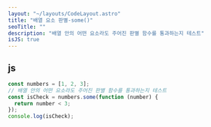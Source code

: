 ```yaml
---
layout: "~/layouts/CodeLayout.astro"
title: "배열 요소 판별-some()"
seoTitle: ""
description: "배열 안의 어떤 요소라도 주어진 판별 함수를 통과하는지 테스트"
isJS: true
---
```


## js

```js
const numbers = [1, 2, 3];
// 배열 안의 어떤 요소라도 주어진 판별 함수를 통과하는지 테스트
const isCheck = numbers.some(function (number) {
  return number < 3;
});
console.log(isCheck);
```
